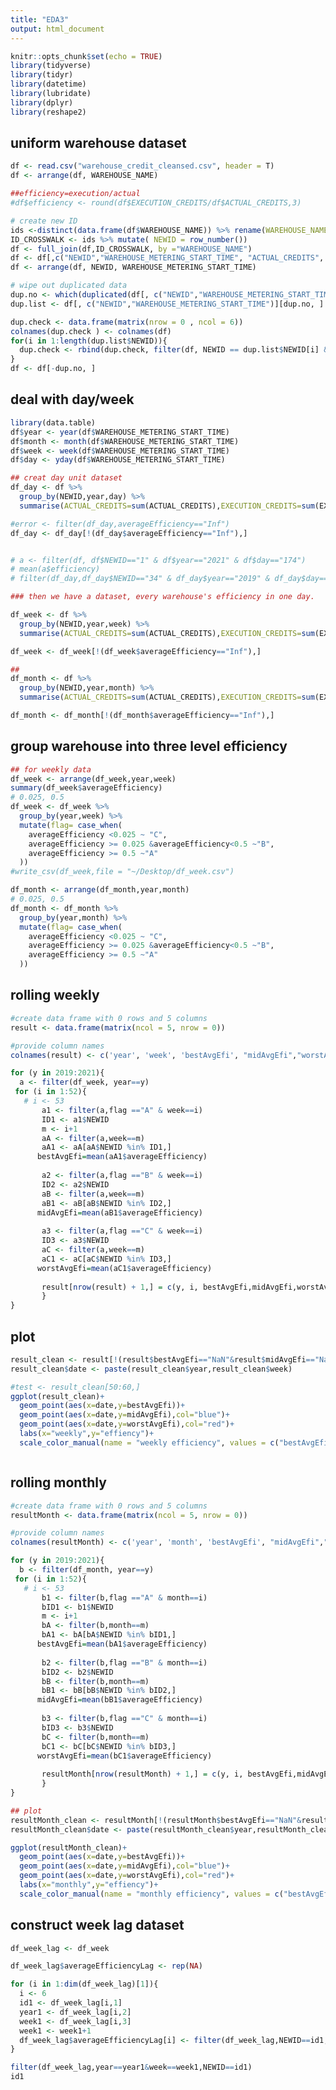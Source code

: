 ```yaml
---
title: "EDA3"
output: html_document
---
```


```r
knitr::opts_chunk$set(echo = TRUE)
library(tidyverse)
library(tidyr)
library(datetime)
library(lubridate)
library(dplyr)
library(reshape2)
```

## uniform warehouse dataset

```r
df <- read.csv("warehouse_credit_cleansed.csv", header = T)
df <- arrange(df, WAREHOUSE_NAME)
```

```r
##efficiency=execution/actual
#df$efficiency <- round(df$EXECUTION_CREDITS/df$ACTUAL_CREDITS,3)
```


```r
# create new ID
ids <-distinct(data.frame(df$WAREHOUSE_NAME)) %>% rename(WAREHOUSE_NAME =  df.WAREHOUSE_NAME )
ID_CROSSWALK <- ids %>% mutate( NEWID = row_number()) 
df <- full_join(df,ID_CROSSWALK, by ="WAREHOUSE_NAME")
df <- df[,c("NEWID","WAREHOUSE_METERING_START_TIME", "ACTUAL_CREDITS", "EXECUTION_CREDITS", "EFFECTIVE_EXECUTION_CREDITS")]
df <- arrange(df, NEWID, WAREHOUSE_METERING_START_TIME)

# wipe out duplicated data
dup.no <- which(duplicated(df[, c("NEWID","WAREHOUSE_METERING_START_TIME")]))
dup.list <- df[, c("NEWID","WAREHOUSE_METERING_START_TIME")][dup.no, ]

dup.check <- data.frame(matrix(nrow = 0 , ncol = 6)) 
colnames(dup.check ) <- colnames(df)
for(i in 1:length(dup.list$NEWID)){
  dup.check <- rbind(dup.check, filter(df, NEWID == dup.list$NEWID[i] & WAREHOUSE_METERING_START_TIME == dup.list$WAREHOUSE_METERING_START_TIME[i]))
}
df <- df[-dup.no, ]
```


## deal with day/week
```r
library(data.table)
df$year <- year(df$WAREHOUSE_METERING_START_TIME)
df$month <- month(df$WAREHOUSE_METERING_START_TIME)
df$week <- week(df$WAREHOUSE_METERING_START_TIME)
df$day <- yday(df$WAREHOUSE_METERING_START_TIME)

## creat day unit dataset
df_day <- df %>%
  group_by(NEWID,year,day) %>%
  summarise(ACTUAL_CREDITS=sum(ACTUAL_CREDITS),EXECUTION_CREDITS=sum(EXECUTION_CREDITS),averageEfficiency=EXECUTION_CREDITS/ACTUAL_CREDITS)

#error <- filter(df_day,averageEfficiency=="Inf")
df_day <- df_day[!(df_day$averageEfficiency=="Inf"),]


# a <- filter(df, df$NEWID=="1" & df$year=="2021" & df$day=="174")
# mean(a$efficiency)
# filter(df_day,df_day$NEWID=="34" & df_day$year=="2019" & df_day$day=="319")

### then we have a dataset, every warehouse's efficiency in one day.

df_week <- df %>%
  group_by(NEWID,year,week) %>%
  summarise(ACTUAL_CREDITS=sum(ACTUAL_CREDITS),EXECUTION_CREDITS=sum(EXECUTION_CREDITS),averageEfficiency=EXECUTION_CREDITS/ACTUAL_CREDITS)

df_week <- df_week[!(df_week$averageEfficiency=="Inf"),]

## 
df_month <- df %>%
  group_by(NEWID,year,month) %>%
  summarise(ACTUAL_CREDITS=sum(ACTUAL_CREDITS),EXECUTION_CREDITS=sum(EXECUTION_CREDITS),averageEfficiency=EXECUTION_CREDITS/ACTUAL_CREDITS)

df_month <- df_month[!(df_month$averageEfficiency=="Inf"),]
```

## group warehouse into three level efficiency
```r
## for weekly data
df_week <- arrange(df_week,year,week)
summary(df_week$averageEfficiency)
# 0.025, 0.5
df_week <- df_week %>%
  group_by(year,week) %>%
  mutate(flag= case_when(
    averageEfficiency <0.025 ~ "C",
    averageEfficiency >= 0.025 &averageEfficiency<0.5 ~"B",
    averageEfficiency >= 0.5 ~"A"
  ))
#write_csv(df_week,file = "~/Desktop/df_week.csv")

df_month <- arrange(df_month,year,month)
# 0.025, 0.5
df_month <- df_month %>%
  group_by(year,month) %>%
  mutate(flag= case_when(
    averageEfficiency <0.025 ~ "C",
    averageEfficiency >= 0.025 &averageEfficiency<0.5 ~"B",
    averageEfficiency >= 0.5 ~"A"
  ))
```

## rolling weekly
```r
#create data frame with 0 rows and 5 columns
result <- data.frame(matrix(ncol = 5, nrow = 0))

#provide column names
colnames(result) <- c('year', 'week', 'bestAvgEfi', "midAvgEfi","worstAvgEfi")

for (y in 2019:2021){
  a <- filter(df_week, year==y)
 for (i in 1:52){
   # i <- 53
       a1 <- filter(a,flag =="A" & week==i)
       ID1 <- a1$NEWID
       m <- i+1
       aA <- filter(a,week==m)
       aA1 <- aA[aA$NEWID %in% ID1,]
      bestAvgEfi=mean(aA1$averageEfficiency)
      
       a2 <- filter(a,flag =="B" & week==i)
       ID2 <- a2$NEWID
       aB <- filter(a,week==m)
       aB1 <- aB[aB$NEWID %in% ID2,]
      midAvgEfi=mean(aB1$averageEfficiency)
      
       a3 <- filter(a,flag =="C" & week==i)
       ID3 <- a3$NEWID
       aC <- filter(a,week==m)
       aC1 <- aC[aC$NEWID %in% ID3,]
      worstAvgEfi=mean(aC1$averageEfficiency)
      
       result[nrow(result) + 1,] = c(y, i, bestAvgEfi,midAvgEfi,worstAvgEfi)
       } 
}

```


## plot
```r
result_clean <- result[!(result$bestAvgEfi=="NaN"&result$midAvgEfi=="NaN"&result$worstAvgEfi=="NaN"),]
result_clean$date <- paste(result_clean$year,result_clean$week)

#test <- result_clean[50:60,]
ggplot(result_clean)+
  geom_point(aes(x=date,y=bestAvgEfi))+
  geom_point(aes(x=date,y=midAvgEfi),col="blue")+
  geom_point(aes(x=date,y=worstAvgEfi),col="red")+
  labs(x="weekly",y="effiency")+
  scale_color_manual(name = "weekly efficiency", values = c("bestAvgEfi" = "dark", "midAvgEfi" = "blue","worstAvgEfi" = "red"))



```

## rolling monthly
```r
#create data frame with 0 rows and 5 columns
resultMonth <- data.frame(matrix(ncol = 5, nrow = 0))

#provide column names
colnames(resultMonth) <- c('year', 'month', 'bestAvgEfi', "midAvgEfi","worstAvgEfi")

for (y in 2019:2021){
  b <- filter(df_month, year==y)
 for (i in 1:52){
   # i <- 53
       b1 <- filter(b,flag =="A" & month==i)
       bID1 <- b1$NEWID
       m <- i+1
       bA <- filter(b,month==m)
       bA1 <- bA[bA$NEWID %in% bID1,]
      bestAvgEfi=mean(bA1$averageEfficiency)
      
       b2 <- filter(b,flag =="B" & month==i)
       bID2 <- b2$NEWID
       bB <- filter(b,month==m)
       bB1 <- bB[bB$NEWID %in% bID2,]
      midAvgEfi=mean(bB1$averageEfficiency)
      
       b3 <- filter(b,flag =="C" & month==i)
       bID3 <- b3$NEWID
       bC <- filter(b,month==m)
       bC1 <- bC[bC$NEWID %in% bID3,]
      worstAvgEfi=mean(bC1$averageEfficiency)
      
       resultMonth[nrow(resultMonth) + 1,] = c(y, i, bestAvgEfi,midAvgEfi,worstAvgEfi)
       } 
}

## plot
resultMonth_clean <- resultMonth[!(resultMonth$bestAvgEfi=="NaN"&resultMonth$midAvgEfi=="NaN"&resultMonth$worstAvgEfi=="NaN"),]
resultMonth_clean$date <- paste(resultMonth_clean$year,resultMonth_clean$month)

ggplot(resultMonth_clean)+
  geom_point(aes(x=date,y=bestAvgEfi))+
  geom_point(aes(x=date,y=midAvgEfi),col="blue")+
  geom_point(aes(x=date,y=worstAvgEfi),col="red")+
  labs(x="monthly",y="effiency")+
  scale_color_manual(name = "monthly efficiency", values = c("bestAvgEfi" = "dark", "midAvgEfi" = "blue","worstAvgEfi" = "red"))

```


## construct week lag dataset
```r
df_week_lag <- df_week

df_week_lag$averageEfficiencyLag <- rep(NA)

for (i in 1:dim(df_week_lag)[1]){
  i <- 6
  id1 <- df_week_lag[i,1]
  year1 <- df_week_lag[i,2]
  week1 <- df_week_lag[i,3]
  week1 <- week1+1
  df_week_lag$averageEfficiencyLag[i] <- filter(df_week_lag,NEWID==id1,year==year1,week==week1)[1,6]
}

filter(df_week_lag,year==year1&week==week1,NEWID==id1)
id1
```


